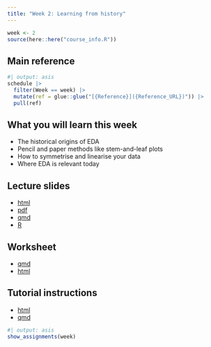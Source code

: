 ```yaml
---
title: "Week 2: Learning from history"
---
```


```r
week <- 2
source(here::here("course_info.R"))
```

## Main reference

```r
#| output: asis
schedule |>
  filter(Week == week) |>
  mutate(ref = glue::glue("[{Reference}]({Reference_URL})")) |>
  pull(ref)
```

## What you will learn this week

- The historical origins of EDA
- Pencil and paper methods like stem-and-leaf plots
- How to symmetrise and linearise your data
- Where EDA is relevant today

## Lecture slides

- [html](https://ddde.numbat.space/week2/slides.html)
- [pdf](https://ddde.numbat.space/week2/slides.pdf)
- [qmd](https://ddde.numbat.space/week2/slides.qmd)
- [R](https://ddde.numbat.space/week2/slides.R)

## Worksheet

- [qmd](https://ddde.numbat.space/week2/worksheet.qmd)
- [html](https://ddde.numbat.space/week2/worksheet.html)

## Tutorial instructions

- [html](https://ddde.numbat.space/week2/tutorial.html)
- [qmd](https://ddde.numbat.space/week2/tutorial.qmd)


```r
#| output: asis
show_assignments(week)
```

